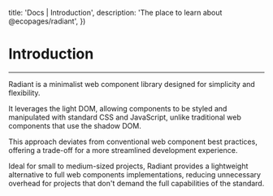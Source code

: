 

  title: 'Docs | Introduction',
  description: 'The place to learn about @ecopages/radiant',
})

# Introduction
---

Radiant is a minimalist web component library designed for simplicity and flexibility. 

It leverages the light DOM, allowing components to be styled and manipulated with standard CSS and JavaScript, unlike traditional web components that use the shadow DOM. 

This approach deviates from conventional web component best practices, offering a trade-off for a more streamlined development experience. 

Ideal for small to medium-sized projects, Radiant provides a lightweight alternative to full web components implementations, reducing unnecessary overhead for projects that don't demand the full capabilities of the standard.